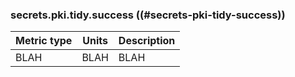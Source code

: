 ### secrets.pki.tidy.success ((#secrets-pki-tidy-success))

Metric type | Units | Description
----------- | ----- | -----------
BLAH     | BLAH    | BLAH
